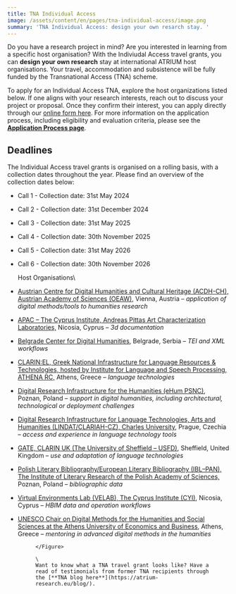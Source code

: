 ```yaml
---
title: TNA Individual Access
image: /assets/content/en/pages/tna-individual-access/image.png
summary: 'TNA Individual Access: design your own resarch stay. '
---
```

Do you have a research project in mind? Are you interested in learning from a specific host organisation? With the Indiviudal Access travel grants, you can **design your own research** stay at international ATRIUM host organisations. Your travel, accommodation and subsistence will be fully funded by the Transnational Access (TNA) scheme.&#x20;

To apply for an Individual Access TNA, explore the host organizations listed below. If one aligns with your research interests, reach out to discuss your project or proposal. Once they confirm their interest, you can apply directly through our [online form here](https://docs.google.com/forms/d/e/1FAIpQLSctI5Dw7VhUmVKQxSj7lPwGWCvEKU3oI5YlRi0Y1MihDKTXGg/viewform). For more information on the application process, including eligibility and evaluation criteria, please see the [**Application Process page**](https://atrium-research.eu/tna-application-process/).

## Deadlines

The Individual Access travel grants is organised on a rolling basis, with a collection dates throughout the year. Please find an overview of the collection dates below:&#x20;

* Call 1 - Collection date: 31st May 2024
* Call 2 - Collection date: 31st December 2024
* Call 3 - Collection date: 31st May 2025
* Call 4 - Collection date: 30th November 2025
* Call 5 - Collection date: 31st May 2026
* Call 6 - Collection date: 30th November 2026

  Host Organisations\


* [Austrian Centre for Digital Humanities and Cultural Heritage (ACDH-CH), Austrian Academy of Sciences (OEAW)](/austrian-centre-for-digital-humanities-and-cultural-heritage-austrian-academy-of-sciences-vienna-austria/), Vienna, Austria – *application of digital methods/tools to humanities research*
* [APAC – The Cyprus Institute, Andreas Pittas Art Characterization Laboratories,](/andreas-pittas-artcharacterization-laboratories-the-cyprus-institute/) Nicosia, Cyprus – *3d documentation*
* [Belgrade Center for Digital Humanities](/belgrade-center-for-digital-humanities-belgrade-serbia/), Belgrade, Serbia – *TEI and XML workflows*
* [CLARIN:EL, Greek National Infrastructure for Language Resources & Technologies, hosted by Institute for Language and Speech Processing, ATHENA RC,](/clarinel-greek-national-infrastructure-for-language-resources-technologies-hosted-by-institute-for-language-and-speech-processing-athena-rc-athens-greece/) Athens, Greece – *language technologies*
* [Digital Research Infrastructure for the Humanities (eHum PSNC)](/digital-research-infrastructure-for-the-humanities-poznan-poland/), Poznan, Poland – *support in digital humanities, including architectural, technological or deployment challenges*
* [Digital Research Infrastructure for Language Technologies, Arts and Humanities (LINDAT/CLARIAH-CZ), Charles University](/digital-research-infrastructure-for-language-technologies-arts-and-humanities-charles-university-prague-czechia/), Prague, Czechia – *access and experience in language technology tools*
* [GATE, CLARIN UK (The University of Sheffield – USFD)](/gate-clarin-uk-sheffield-united-kingdom/), Sheffield, United Kingdom – *use and adaptation of language technologies*
* [Polish Literary Bibliography/European Literary Bibliography (IBL–PAN), The Institute of Literary Research of the Polish Academy of Sciences,](/polish-literary-bibliography-european-literary-bibliography-pbl-elb-the-institute-of-literary-research-of-the-polish-academy-of-sciences-poznan-poland/) Poznan, Poland – *bibliographic data*
* [Virtual Environments Lab (VELAB), The Cyprus Institute (CYI)](/virtual-environments-lab-the-cyprus-institute-nicosia-cyprus/), Nicosia, Cyprus – *HBIM data and operation workflows*
* [UNESCO Chair on Digital Methods for the Humanities and Social Sciences at the Athens University of Economics and Business](/unesco-chair-on-digital-methods-for-the-humanities-and-social-sciences-at-the-athens-university-of-economics-and-business-athens-greece/), Athens, Greece – *mentoring in advanced digital methods in the humanities*

  <Grid variant="one-two-columns">
    <GridItem>
      <Figure src="/assets/content/en/pages/tna-individual-access/screenshot-2024-10-31-at-08.47.56.png" alt="A group of TNA participants at the 'R' Summer School in Brno" alignment="stretch">

      </Figure>

      \
      Want to know what a TNA travel grant looks like? Have a read of testimonials from former TNA recipients through the [**TNA blog here**](https://atrium-research.eu/blog/).
    </GridItem>
  </Grid>

<LinkButton label="Apply Now" href="https://atrium-research.eu/tna-application-process/" />
